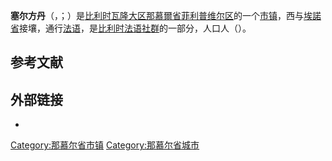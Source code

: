 {{noteTA|G1=比利时地名}}
{{Infobox Belgium municipality
|name = 塞尔方丹
|native_name = <small>{{native name|fr|Cerfontaine}}<br>{{native name|wa|Cerfontinne}}</small>
|picture=Cerfontaine JPG00.jpg
|picture-legend=市政厅与圣朗贝尔教堂
|map=Cerfontaine Namur Belgium Map.svg
|map-legend=塞尔方丹在[[那慕爾省|那慕爾省]]的位置
|arms=Blason Cerfontaine.svg
|flag=
|region={{BE-REG-WAL}}
|community={{BE-FR}}
|province={{BE-PROV-NM}}
|arrondissement=[[菲利普维尔区|菲利普维尔区]]
|nis=93010
|pyramid-date
|0-19=
|20-64
|65
|foreigners=
|foreigners-date
|mayor=Christophe Bombled (MR-IC)
|majority=[[革新运动|MR]]-IC
|postal-codes=5630
|telephone-area=071
|web=[http://www.cerfontaine.be/ www.cerfontaine.be]
|web tourism=[http://www.sicerfontaine.be/ www.sicerfontaine.be]
|coordinates = {{coord|50|10|N|04|25|E|region:BE|display=inline,title}}
}}
'''塞尔方丹'''（{{lang-fr|Cerfontaine}}，{{IPA-fr|sɛʁfɔ̃tɛn}}；{{lang-wa|Cerfontinne}}）是[[比利时|比利时]][[瓦隆大区|瓦隆大区]][[那慕爾省|那慕爾省]][[菲利普维尔区|菲利普维尔区]]的一个[[市镇_(比利时)|市镇]]，西与[[埃諾省|埃諾省]]接壤，通行[[法语|法语]]，是[[比利时法语社群|比利时法语社群]]的一部分，人口{{wikidata|property|normal+|P1082}}人（{{wikidata|qualifier|P1082|P585}}）。

== 参考文献 ==
{{Reflist}}

==外部链接==
* {{Commons category-inline|Cerfontaine, Belgium}}

{{那慕尔省市镇}}
{{Authority control}}
{{DEFAULTSORT:Cerfontaine}}
[[Category:那慕尔省市镇|Category:那慕尔省市镇]]
[[Category:那慕尔省城市|Category:那慕尔省城市]]
{{Namur-geo-stub}}